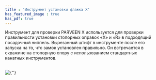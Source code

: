 ```yaml
---
title : "Инструмент установки флажка X"
has_featured_image : true
has_pdf: true
---
```


Инструмент для проверки PARVEEN X используется для проверки правильности установки стопорных оправок «X» и «R» в подходящий посадочный ниппель. Вырезанный штифт в инструменте после его запуска на то, что замок установлен правильно. Он встречается в скважине на стопорную опору с использованием стандартных канатных инструментов.

<br />
<Image src={image} alt={''} />